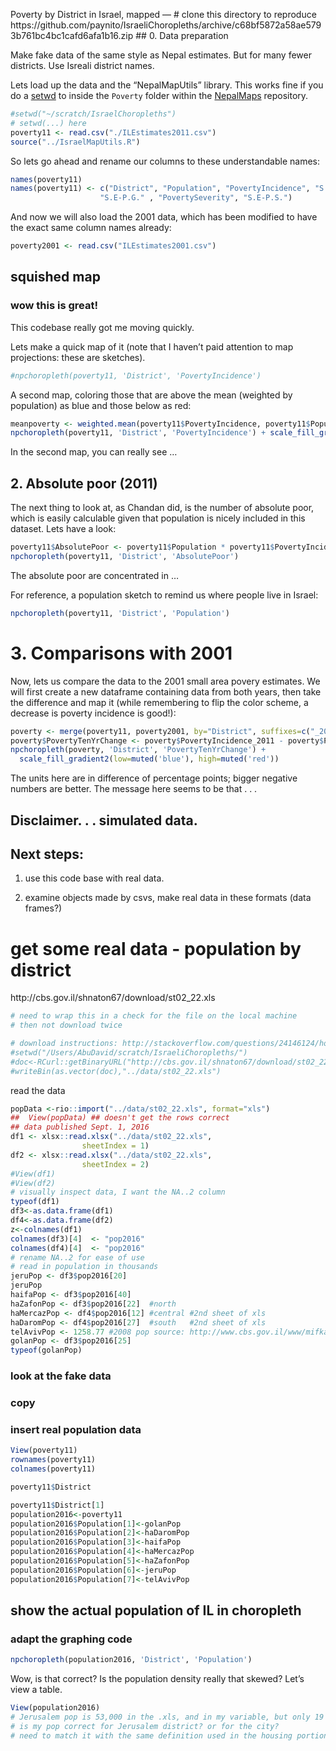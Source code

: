 <link href="http://kevinburke.bitbucket.org/markdowncss/markdown.css" rel="stylesheet"></link>
Poverty by District in Israel, mapped
---
# clone this directory to reproduce
https://github.com/paynito/IsraeliChoropleths/archive/c68bf5872a58ae5793b761bc4bc1cafd6afa1b16.zip
## 0. Data preparation

Make fake data of the same style as Nepal estimates. But for many fewer districts. Use
Isreali district names.


Lets load up the data and the "NepalMapUtils" library. This works fine if you do a [setwd](http://www.statmethods.net/interface/workspace.html) to inside the `Poverty` folder within the [NepalMaps](http://github.com/prabhasp/NepalMaps) repository.

```r
#setwd("~/scratch/IsraelChoropleths")
# setwd(...) here
poverty11 <- read.csv("./ILEstimates2011.csv")
source("../IsraelMapUtils.R")
```

So lets go ahead and rename our columns to these understandable names:
```r
names(poverty11)
names(poverty11) <- c("District", "Population", "PovertyIncidence", "S.E-P.I.", "PovertyGap", 
                    "S.E-P.G." , "PovertySeverity", "S.E-P.S.")
```

And now we will also load the 2001 data, which has been modified to have the exact same column names already:

```r
poverty2001 <- read.csv("ILEstimates2001.csv")
```

## squished map

### wow this is great! 
This codebase really got me moving quickly.

 Lets make a quick map of it (note that I haven't paid attention to map projections: these are sketches).
```r
#npchoropleth(poverty11, 'District', 'PovertyIncidence')
```

A second map, coloring those that are above the mean (weighted by population) as blue and those below as red:
```r
meanpoverty <- weighted.mean(poverty11$PovertyIncidence, poverty11$Population)
npchoropleth(poverty11, 'District', 'PovertyIncidence') + scale_fill_gradient2(low=muted('blue'), midpoint=meanpoverty, mid='white', high=muted('red'))
```

In the second map, you can really see ...

## 2. Absolute poor (2011)

The next thing to look at, as Chandan did, is the number of absolute poor, which is easily calculable given that population is nicely included in this dataset. Lets have a look:
```r
poverty11$AbsolutePoor <- poverty11$Population * poverty11$PovertyIncidence
npchoropleth(poverty11, 'District', 'AbsolutePoor')
```
The absolute poor are concentrated in ...

For reference, a population sketch to remind us where people live in Israel:
```r
npchoropleth(poverty11, 'District', 'Population')
```

3. Comparisons with 2001
===

Now, lets us compare the data to the 2001 small area povery estimates. We will first create a new dataframe containing data from both years, then take the difference and map it (while remembering to flip the color scheme, a decrease is poverty incidence is good!):

```r
poverty <- merge(poverty11, poverty2001, by="District", suffixes=c("_2011", "_2001"))
poverty$PovertyTenYrChange <- poverty$PovertyIncidence_2011 - poverty$PovertyIncidence_2001
npchoropleth(poverty, 'District', 'PovertyTenYrChange') + 
  scale_fill_gradient2(low=muted('blue'), high=muted('red'))
```

The units here are in difference of percentage points; bigger negative numbers are better. The message here seems to be that . . . 

## Disclaimer. . . simulated data.

## Next steps:

1. use this code base with real data.

2. examine objects made by csvs, make real data in these formats (data frames?)

# get some real data - population by district
http://cbs.gov.il/shnaton67/download/st02_22.xls
```r
# need to wrap this in a check for the file on the local machine
# then not download twice

# download instructions: http://stackoverflow.com/questions/24146124/how-to-download-a-file-using-rcurl
#setwd("/Users/AbuDavid/scratch/IsraeliChoropleths/")
#doc<-RCurl::getBinaryURL("http://cbs.gov.il/shnaton67/download/st02_22.xls")
#writeBin(as.vector(doc),"../data/st02_22.xls")

```
read the data
```r
popData <-rio::import("../data/st02_22.xls", format="xls")
##  View(popData) ## doesn't get the rows correct
## data published Sept. 1, 2016
df1 <- xlsx::read.xlsx("../data/st02_22.xls",
                sheetIndex = 1)
df2 <- xlsx::read.xlsx("../data/st02_22.xls",
                sheetIndex = 2)
#View(df1)
#View(df2)
# visually inspect data, I want the NA..2 column
typeof(df1)
df3<-as.data.frame(df1)
df4<-as.data.frame(df2)
z<-colnames(df1)
colnames(df3)[4]  <- "pop2016"
colnames(df4)[4]  <- "pop2016"
# rename NA..2 for ease of use
# read in population in thousands
jeruPop <- df3$pop2016[20]  
jeruPop
haifaPop <- df3$pop2016[40]  
haZafonPop <- df3$pop2016[22]  #north
haMercazPop <- df4$pop2016[12] #central #2nd sheet of xls
haDaromPop <- df4$pop2016[27]  #south   #2nd sheet of xls
telAvivPop <- 1258.77 #2008 pop source: http://www.cbs.gov.il/www/mifkad/mifkad_2008/tables/dem1_2.xls 
golanPop <- df3$pop2016[25]  
typeof(golanPop)
```
### look at the fake data
### copy
### insert real population data
```r
View(poverty11)
rownames(poverty11)
colnames(poverty11)
```
```r
poverty11$District
```
```r
poverty11$District[1]
population2016<-poverty11
population2016$Population[1]<-golanPop
population2016$Population[2]<-haDaromPop
population2016$Population[3]<-haifaPop
population2016$Population[4]<-haMercazPop
population2016$Population[5]<-haZafonPop
population2016$Population[6]<-jeruPop
population2016$Population[7]<-telAvivPop
```
## show the actual population of IL in choropleth
### adapt the graphing code

```r
npchoropleth(population2016, 'District', 'Population')
```
Wow, is that correct? Is the population density really that skewed? Let's view a table.
```r
View(population2016) 
# Jerusalem pop is 53,000 in the .xls, and in my variable, but only 19 after it is saved in the table. 
# is my pop correct for Jerusalem district? or for the city?
# need to match it with the same definition used in the housing portion.
```

